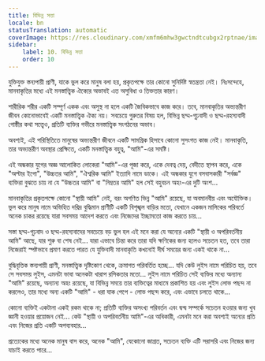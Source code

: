 ```yaml
---
title: বিভিন্ন সত্তা
locale: bn
statusTranslation: automatic
coverImage: https://res.cloudinary.com/xmfm6mhw3gwctndtcubgx2rptnae/image/upload/v1740468922/small_cover_tratado_de_psicologia_revolucionaria_a4c0dca4e0.webp
sidebar:
    label: 10. বিভিন্ন সত্তা
    order: 10
---
```

যুক্তিযুক্ত স্তন্যপায়ী প্রাণী, যাকে ভুল করে মানুষ বলা হয়, প্রকৃতপক্ষে তার কোনো সুনির্দিষ্ট স্বতন্ত্রতা নেই। নিঃসন্দেহে, মানবাকৃতির মধ্যে এই মনস্তাত্ত্বিক ঐক্যের অভাবই এত অসুবিধা ও তিক্ততার কারণ।

শারীরিক শরীর একটি সম্পূর্ণ একক এবং অসুস্থ না হলে একটি জৈবিকভাবে কাজ করে। তবে, মানবাকৃতির অভ্যন্তরীণ জীবন কোনোভাবেই একটি মনস্তাত্ত্বিক ঐক্য নয়। সবচেয়ে গুরুতর বিষয় হল, বিভিন্ন ছদ্ম-গূঢ়বাদী ও ছদ্ম-রহস্যবাদী গোষ্ঠীর কথা সত্ত্বেও, প্রতিটি ব্যক্তির গভীরে মনস্তাত্ত্বিক সংগঠনের অভাব।

অবশ্যই, এই পরিস্থিতিতে মানুষের অভ্যন্তরীণ জীবনে একটি সামগ্রিক হিসাবে কোনো সুসংগত কাজ নেই। মানবাকৃতি, তার অভ্যন্তরীণ অবস্থার প্রেক্ষিতে, একটি মনস্তাত্ত্বিক বহুত্ব, "আমি"-এর সমষ্টি।

এই অন্ধকার যুগের অজ্ঞ আলোকিত লোকেরা "আমি"-এর পূজা করে, একে দেবত্ব দেয়, বেদীতে স্থাপন করে, একে "অল্টার ইগো", "উচ্চতর আমি", "ঐশ্বরিক আমি" ইত্যাদি নামে ডাকে। এই অন্ধকার যুগে বসবাসকারী "সর্বজ্ঞ" ব্যক্তিরা বুঝতে চায় না যে "উচ্চতর আমি" বা "নিম্নতর আমি" হল সেই বহুবচন অহং-এর দুটি অংশ...

মানবাকৃতির প্রকৃতপক্ষে কোনো "স্থায়ী আমি" নেই, বরং অগণিত ভিন্ন "আমি" রয়েছে, যা অবমানবীয় এবং অযৌক্তিক। ভুল করে মানুষ নামে অভিহিত দরিদ্র বুদ্ধিমান প্রাণীটি একটি বিশৃঙ্খল বাড়ির মতো, যেখানে একজন মালিকের পরিবর্তে অনেক চাকর রয়েছে যারা সবসময় আদেশ করতে এবং নিজেদের ইচ্ছামতো কাজ করতে চায়...

সস্তা ছদ্ম-গূঢ়বাদ ও ছদ্ম-রহস্যবাদের সবচেয়ে বড় ভুল হল এই মনে করা যে অন্যের একটি "স্থায়ী ও অপরিবর্তনীয় আমি" আছে, যার শুরু বা শেষ নেই... যারা এভাবে চিন্তা করে তারা যদি ক্ষণিকের জন্য হলেও সচেতন হত, তবে তারা নিজেরাই স্পষ্টভাবে প্রমাণ করতে পারত যে যুক্তিবাদী মানবাকৃতি কখনোই দীর্ঘ সময়ের জন্য একই থাকে না...

বুদ্ধিবৃত্তিক স্তন্যপায়ী প্রাণী, মনস্তাত্ত্বিক দৃষ্টিকোণ থেকে, ক্রমাগত পরিবর্তিত হচ্ছে... যদি কেউ লুইস নামে পরিচিত হয়, তবে সে সবসময় লুইস, এমনটা ভাবা অনেকটা খারাপ রসিকতার মতো... লুইস নামে পরিচিত সেই ব্যক্তির মধ্যে অন্যান্য "আমি" রয়েছে, অন্যান্য অহং রয়েছে, যা বিভিন্ন সময়ে তার ব্যক্তিত্বের মাধ্যমে প্রকাশিত হয় এবং লুইস লোভ পছন্দ না করলেও, তার মধ্যে অন্য একটি "আমি" - ধরা যাক পেপে - লোভ পছন্দ করে, এবং এভাবে চলতে থাকে...

কোনো ব্যক্তিই একটানা একই রকম থাকে না; প্রতিটি ব্যক্তির অসংখ্য পরিবর্তন এবং দ্বন্দ্ব সম্পর্কে সচেতন হওয়ার জন্য খুব জ্ঞানী হওয়ার প্রয়োজন নেই... কেউ "স্থায়ী ও অপরিবর্তনীয় আমি"-এর অধিকারী, এমনটা মনে করা অবশ্যই অন্যের প্রতি এবং নিজের প্রতি একটি অপব্যবহার...

প্রত্যেকের মধ্যে অনেক মানুষ বাস করে, অনেক "আমি", যেকোনো জাগ্রত, সচেতন ব্যক্তি এটি সরাসরি এবং নিজের জন্য যাচাই করতে পারে...

